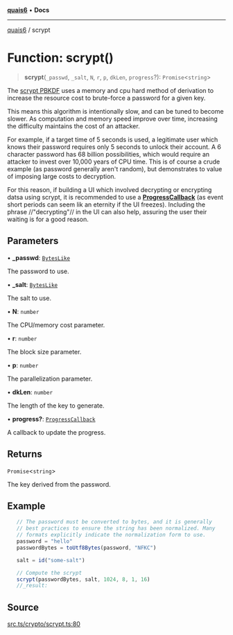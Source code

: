 [**quais6**](../README.md) • **Docs**

***

[quais6](../globals.md) / scrypt

# Function: scrypt()

> **scrypt**(`_passwd`, `_salt`, `N`, `r`, `p`, `dkLen`, `progress`?): `Promise`\<`string`\>

The [scrypt PBKDF](https://en.wikipedia.org/wiki/Scrypt) uses a 
 memory and cpu hard method of derivation to increase the resource 
 cost to brute-force a password for a given key.

 This means this algorithm is intentionally slow, and can be tuned to
 become slower. As computation and memory speed improve over time,
 increasing the difficulty maintains the cost of an attacker.

 For example, if a target time of 5 seconds is used, a legitimate user
 which knows their password requires only 5 seconds to unlock their
 account. A 6 character password has 68 billion possibilities, which
 would require an attacker to invest over 10,000 years of CPU time. This
 is of course a crude example (as password generally aren't random),
 but demonstrates to value of imposing large costs to decryption.

 For this reason, if building a UI which involved decrypting or
 encrypting datsa using scrypt, it is recommended to use a
 [**ProgressCallback**](../types-aliases/ProgressCallback) (as event short periods can seem lik an eternity
 if the UI freezes). Including the phrase //"decrypting"// in the UI
 can also help, assuring the user their waiting is for a good reason.

## Parameters

• **\_passwd**: [`BytesLike`](../type-aliases/BytesLike.md)

The password to use.

• **\_salt**: [`BytesLike`](../type-aliases/BytesLike.md)

The salt to use.

• **N**: `number`

The CPU/memory cost parameter.

• **r**: `number`

The block size parameter.

• **p**: `number`

The parallelization parameter.

• **dkLen**: `number`

The length of the key to generate.

• **progress?**: [`ProgressCallback`](../type-aliases/ProgressCallback.md)

A callback to update the progress.

## Returns

`Promise`\<`string`\>

The key derived from the password.

## Example

```ts
   // The password must be converted to bytes, and it is generally
   // best practices to ensure the string has been normalized. Many
   // formats explicitly indicate the normalization form to use.
   password = "hello"
   passwordBytes = toUtf8Bytes(password, "NFKC")

   salt = id("some-salt")

   // Compute the scrypt
   scrypt(passwordBytes, salt, 1024, 8, 1, 16)
   //_result:
 ```

## Source

[src.ts/crypto/scrypt.ts:80](https://github.com/dominant-strategies/quais-6.js/blob/aca1855329c3946c627ab7f16ac5304cea7d20c5/src.ts/crypto/scrypt.ts#L80)
